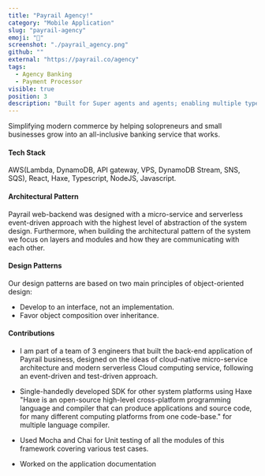 ```yaml
---
title: "Payrail Agency!"
category: "Mobile Application"
slug: "payrail-agency"
emoji: "🧰"
screenshot: "./payrail_agency.png"
github: ""
external: "https://payrail.co/agency"
tags:
  - Agency Banking
  - Payment Processor
visible: true
position: 3
description: "Built for Super agents and agents; enabling multiple type transactions in an easy, convenient, and cost-effective manner. As a Payrail Agent, you have the power and control to make as much money as you can by providing financial services in your community easily within the app, and also get your Mastercard debit card almost instantly."
---
```


Simplifying modern commerce by helping solopreneurs and small businesses grow into an all-inclusive banking service that works.
#### __Tech Stack__
  AWS(Lambda, DynamoDB, API gateway, VPS, DynamoDB Stream, SNS, SQS), React, Haxe, Typescript, NodeJS, Javascript. 

#### __Architectural Pattern__
  Payrail web-backend was designed with a micro-service and serverless event-driven approach with the highest level of abstraction of the system design. Furthermore, when building the architectural pattern of the system we focus on layers and modules and how they are communicating with each other.
#### __Design Patterns__
  Our design patterns are based on two main principles of object-oriented design:
- Develop to an interface, not an implementation.
- Favor object composition over inheritance.
#### __Contributions__ 
+ I am part of a team of 3 engineers that built the back-end application of Payrail business, designed on the ideas of cloud-native micro-service architecture and modern serverless Cloud computing service, following an event-driven and test-driven approach. 

+ Single-handedly developed SDK for other system platforms using   Haxe "Haxe is an open-source high-level cross-platform programming language and compiler that can produce applications and source code, for many different computing platforms from one code-base."  for multiple language compiler.

+ Used Mocha and Chai for Unit testing of all the modules of this framework covering various test cases.

+ Worked on the application documentation

